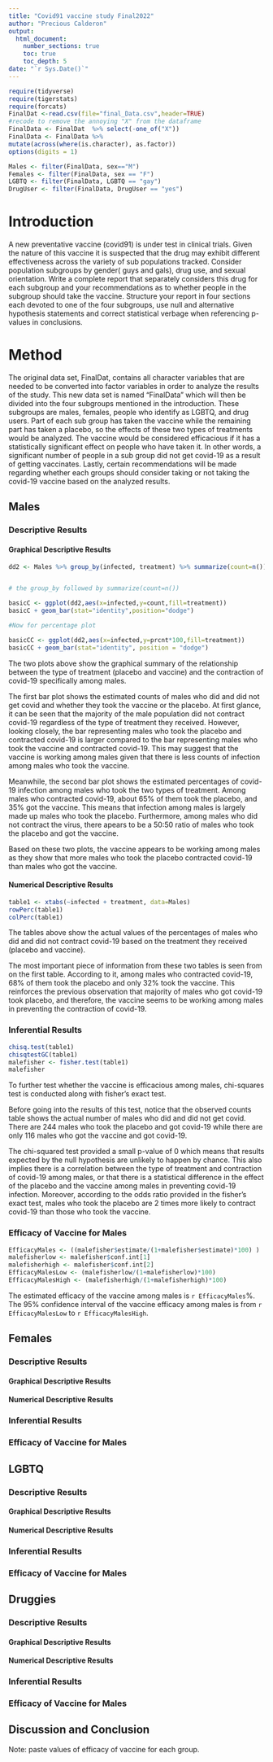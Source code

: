 ```yaml
---
title: "Covid91 vaccine study Final2022"
author: "Precious Calderon"
output: 
  html_document:
    number_sections: true
    toc: true
    toc_depth: 5
date: "`r Sys.Date()`" 
---
```


```r
require(tidyverse)
require(tigerstats)
require(forcats)
FinalDat <-read.csv(file="final_Data.csv",header=TRUE)
#recode to remove the annoying "X" from the dataframe
FinalData <- FinalDat  %>% select(-one_of("X"))
FinalData <- FinalData %>%
mutate(across(where(is.character), as.factor))
options(digits = 1)
```

```r
Males <- filter(FinalData, sex=="M")
Females <- filter(FinalData, sex == "F")
LGBTQ <- filter(FinalData, LGBTQ == "gay")
DrugUser <- filter(FinalData, DrugUser == "yes")
```



# Introduction

A new  preventative vaccine (covid91) is under test in clinical trials. Given the nature of this vaccine it is suspected that the drug may exhibit different effectiveness across the variety of sub populations tracked. Consider population subgroups by gender( guys and gals), drug use, and sexual orientation. Write a complete report that separately considers this drug for each subgroup and your recommendations as to whether people in the subgroup should take the vaccine. Structure your report in four sections each devoted to one of the four subgroups, use null and alternative hypothesis statements and correct statistical verbage when referencing p-values in conclusions.

# Method

The original data set, FinalDat, contains all character variables that are needed to be converted into factor variables in order to analyze the results of the study. This new data set is named "FinalData" which will then be divided into the four subgroups mentioned in the introduction. These subgroups are males, females, people who identify as LGBTQ, and drug users. Part of each sub group has taken the vaccine while the remaining part has taken a placebo, so the effects of these two types of treatments would be analyzed. The vaccine would be considered efficacious if it has a statistically significant effect on people who have taken it. In other words, a significant number of people in a sub group did not get covid-19 as a result of getting vaccinates. Lastly, certain recommendations will be made regarding whether each groups should consider taking or not taking the covid-19 vaccine based on the analyzed results. 


## Males

### Descriptive Results

#### Graphical Descriptive Results

```r
dd2 <- Males %>% group_by(infected, treatment) %>% summarize(count=n()) %>% mutate(prcnt=count/sum(count))


# the group_by followed by summarize(count=n())

basicC <- ggplot(dd2,aes(x=infected,y=count,fill=treatment))
basicC + geom_bar(stat="identity",position="dodge")

#Now for percentage plot

basicCC <- ggplot(dd2,aes(x=infected,y=prcnt*100,fill=treatment)) 
basicCC + geom_bar(stat="identity", position = "dodge")
```

The two plots above show the graphical summary of the relationship between the type of treatment (placebo and vaccine) and the contraction of covid-19 specifically among males.     

The first bar plot shows the estimated counts of males who did and did not get covid and whether they took the vaccine or the placebo. At first glance, it can be seen that the majority of the male population did not contract covid-19 regardless of the type of treatment they received. However, looking closely, the bar representing males who took the placebo and contracted covid-19 is larger compared to the bar representing males who took the vaccine and contracted covid-19. This may suggest that the vaccine is working among males given that there is less counts of infection among males who took the vaccine.   

Meanwhile, the second bar plot shows the estimated percentages of covid-19 infection among males who took the two types of treatment. Among males who contracted covid-19, about 65% of them took the placebo, and 35% got the vaccine. This means that infection among males is largely made up males who took the placebo. Furthermore, among males who did not contract the virus, there apears to be a 50:50 ratio of males who took the placebo and got the vaccine.   

Based on these two plots, the vaccine appears to be working among males as they show that more males who took the placebo contracted covid-19 than males who got the vaccine.   
  
  
  
#### Numerical Descriptive Results

```r
table1 <- xtabs(~infected + treatment, data=Males)
rowPerc(table1)
colPerc(table1)
```
The tables above show the actual values of the percentages of males who did and did not contract covid-19 based on the treatment they received (placebo and vaccine). 

The most important piece of information from these two tables is seen from on the first table. According to it, among males who contracted covid-19, 68% of them took the placebo and only 32% took the vaccine. This reinforces the previous observation that majority of males who got covid-19 took placebo, and therefore, the vaccine seems to be working among males in preventing the contraction of covid-19. 


### Inferential Results

```r
chisq.test(table1)
chisqtestGC(table1)
malefisher <- fisher.test(table1)
malefisher
```

To further test whether the vaccine is efficacious among males, chi-squares test is conducted along with fisher's exact test.   
  
Before going into the results of this test, notice that the observed counts table shows the actual number of males who did and did not get covid. There are 244 males who took the placebo and got covid-19 while there are only 116 males who got the vaccine and got covid-19.   
  
The chi-squared test provided a small p-value of 0 which means that results expected by the null hypothesis are unlikely to happen by chance. This also implies there is a correlation between the type of treatment and contraction of covid-19 among males, or that there is a statistical difference in the effect of the placebo and the vaccine among males in preventing covid-19 infection.  Moreover, according to the odds ratio provided in the fisher's exact test, males who took the placebo are 2 times more likely to contract covid-19 than those who took the vaccine.  
  
  
### Efficacy of Vaccine for Males

```r

EfficacyMales <- ((malefisher$estimate/(1+malefisher$estimate)*100) )
malefisherlow <- malefisher$conf.int[1]
malefisherhigh <- malefisher$conf.int[2]
EfficacyMalesLow <- (malefisherlow/(1+malefisherlow)*100)
EfficacyMalesHigh <- (malefisherhigh/(1+malefisherhigh)*100)
```
The estimated efficacy of the vaccine among males is `r EfficacyMales`%. The 95% confidence interval of the vaccine efficacy among males is from `r EfficacyMalesLow` to `r EfficacyMalesHigh`. 

## Females

### Descriptive Results

#### Graphical Descriptive Results

#### Numerical Descriptive Results

### Inferential Results

### Efficacy of Vaccine for Males



## LGBTQ

### Descriptive Results

#### Graphical Descriptive Results

#### Numerical Descriptive Results

### Inferential Results

### Efficacy of Vaccine for Males



## Druggies

### Descriptive Results

#### Graphical Descriptive Results

#### Numerical Descriptive Results

### Inferential Results

### Efficacy of Vaccine for Males


## Discussion and Conclusion

Note: paste values of efficacy of vaccine for each group. 
